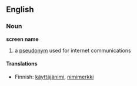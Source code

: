 ==English==
{{wikipedia}}
===Noun===

'''screen name'''

#a [[pseudonym]] used for internet communications

====Translations====
{{trans-top|a pseudonym used for internet communications}}
*Finnish: [[käyttäjänimi]], [[nimimerkki]]
{{trans-mid}}
{{trans-bottom}}